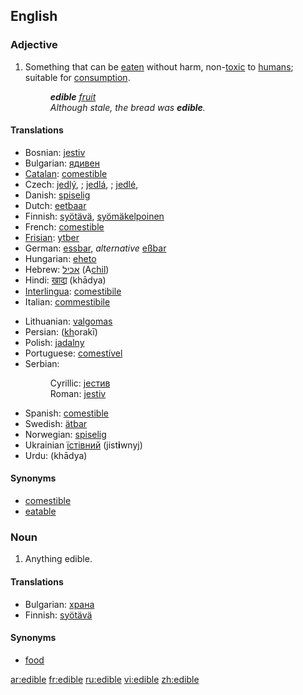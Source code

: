 ==English==

===Adjective===
{{en-adj|-}}

# Something that can be [[eaten]] without harm, non-[[toxic]] to [[human]]s; suitable for [[consumption]].
#:'''''edible''' [[fruit]]''
#:''Although stale, the bread was '''edible'''.''

====Translations====
{{top}}
*Bosnian: [[jestiv]] {{m}}
*Bulgarian: [[ядивен]] {{m}}
*[[Catalan]]: [[comestible]]
*Czech: [[jedlý]], {{m}}; [[jedlá]], {{f}}; [[jedlé]], {{n}}
*Danish: [[spiselig]]
*Dutch: [[eetbaar]]
*Finnish: [[syötävä]], [[syömäkelpoinen]]
*French: [[comestible]]
*[[Frisian]]: [[ytber]]
*German: [[essbar]], ''alternative'' [[eßbar]]
*Hungarian: [[eheto]]
*Hebrew: [[אכיל]] (A<u>chil</u>)
*Hindi: [[खाद्य]] (khādya)
*[[Interlingua]]: [[comestibile]]
*Italian: [[commestibile]]
{{mid}}
*Lithuanian: [[valgomas]]
*Persian: {{FAchar|[[خوراکی]]}} (<u>kh</u>orakī)
*Polish: [[jadalny]] {{m}}
*Portuguese: [[comestível]]
*Serbian:
*:Cyrillic: [[јестив]] {{m}}
*:Roman: [[jestiv]] {{m}}
*Spanish: [[comestible]]
*Swedish: [[ätbar]]
*Norwegian: [[spiselig]]
*Ukrainian [[їстівний]] {{m}} (jist'''i'''wnyj)
*Urdu: {{URchar|[[کھادیہ]]}} (khādya)
{{bottom}}

====Synonyms====
*[[comestible]]
*[[eatable]]

===Noun===
{{en-noun}} 

# Anything edible.

====Translations====
*Bulgarian: [[храна]] {{f}}
*Finnish: [[syötävä]]

====Synonyms====
*[[food]]

[[ar:edible]]
[[fr:edible]]
[[ru:edible]]
[[vi:edible]]
[[zh:edible]]